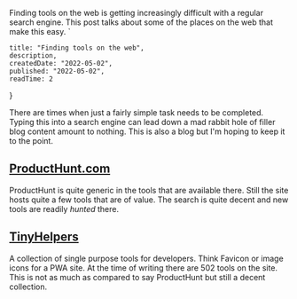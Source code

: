 
Finding tools on the web is getting increasingly difficult with a regular search engine.
This post talks about some of the places on the web that make this easy. 
`

    title: "Finding tools on the web",
    description,
    createdDate: "2022-05-02",
    published: "2022-05-02",
    readTime: 2
}


There are times when just a fairly simple task needs to be completed. 
Typing this into a search engine can lead down a mad rabbit hole of filler blog content amount to nothing. 
This is also a blog but I'm hoping to keep it to the point. 

## [ProductHunt.com](https://producthunt.com)
ProductHunt is quite generic in the tools that are available there. 
Still the site hosts quite a few tools that are of value. 
The search is quite decent and new tools are readily _hunted_ there. 

## [TinyHelpers](https://tiny-helpers.dev/)
A collection of single purpose tools for developers. Think Favicon or image icons for a PWA site. 
At the time of writing there are 502 tools on the site. 
This is not as much as compared to say ProductHunt but still a decent collection. 